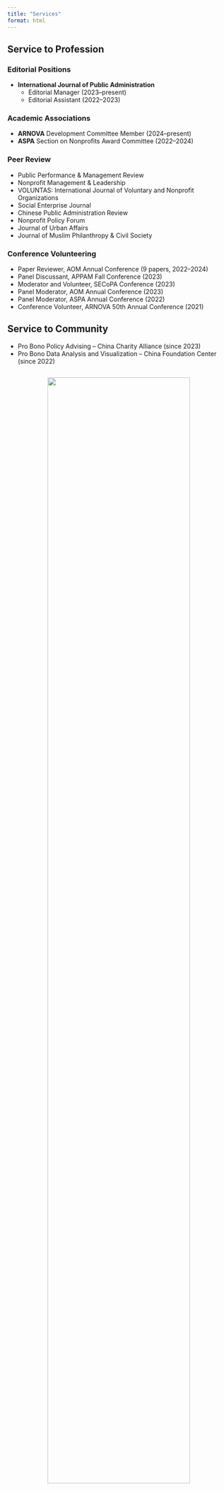 ```yaml
---
title: "Services"
format: html
---
```


## Service to Profession

### **Editorial Positions**

- **International Journal of Public Administration**
  - Editorial Manager (2023–present)  
  - Editorial Assistant (2022–2023)<br>
  
  
### **Academic Associations**
- **ARNOVA** Development Committee Member (2024–present) <br>
- **ASPA** Section on Nonprofits Award Committee (2022–2024)<br>
  
### **Peer Review**
- Public Performance & Management Review  
- Nonprofit Management & Leadership  
- VOLUNTAS: International Journal of Voluntary and Nonprofit Organizations  
- Social Enterprise Journal  
- Chinese Public Administration Review  
- Nonprofit Policy Forum  
- Journal of Urban Affairs  
- Journal of Muslim Philanthropy & Civil Society  

### **Conference Volunteering**

  - Paper Reviewer, AOM Annual Conference (9 papers, 2022–2024)  
  - Panel Discussant, APPAM Fall Conference (2023)  
  - Moderator and Volunteer, SECoPA Conference (2023)  
  - Panel Moderator, AOM Annual Conference (2023)  
  - Panel Moderator, ASPA Annual Conference (2022)  
  - Conference Volunteer, ARNOVA 50th Annual Conference (2021)  

## Service to Community

- Pro Bono Policy Advising – China Charity Alliance (since 2023)  
- Pro Bono Data Analysis and Visualization – China Foundation Center (since 2022)  




<div class="plaque-container">
  <img src="nml.png" width="80%">
  
  <p class="plaque-text">2023 NML Reviwer Certificatey</p>
</div>

<style>
.plaque-container {
  text-align: center;       /* center both text and image */
  margin: 2em 0;            /* vertical spacing around the block */
}

.plaque-text {
  font-size: 1em;           /* adjust font size */
  color: #999999;           /* gray color */
  margin-bottom: 1em;       /* space between text and image */
}
</style>
